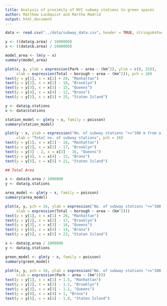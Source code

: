 ---
title: Analysis of proximity of NYC subway stations to green spaces
author: Matthew Lundquist and Martha Madrid
output: html_document
---

```{r, data_input}
data <- read.csv("../data/subway_data.csv", header = TRUE, stringsAsFactors = TRUE)
```

```{r park_vs_total_area}

y <- ((data$g.area) / 1000000)
x <- ((data$b.area) / 1000000)

model_area <- lm(y ~ x)
summary(model_area)

plot(x, y, ylab = expression(Park ~ area ~ (km^2), ylim = c(0, 25)),
     xlab = expression(Total ~ borough ~ area ~ (km^2)), pch = 16)
text(y = y[1], x = x[1] + 20, "Manhattan")
text(y = y[2], x = x[2] - 18, "Brooklyn")
text(y = y[3], x = x[3] - 15, "Queens")
text(y = y[4], x = x[4] - 12, "Bronx")
text(y = y[5], x = x[5] + 25, "Staten Island")
```


```{r no_of_stations}

y <- data$g.stations
x <- data$stations

station_model <- glm(y ~ x, family = poisson)
summary(station_model)

plot(y ~ x, ylab = expression("No. of subway stations "<="100 m from a park"),
     xlab = "Total no. of subway stations", pch = 16)
text(y = y[1], x = x[1] - 18, "Manhattan")
text(y = y[2], x = x[2] - 17, "Brooklyn")
text(y = y[3] - 2, x = x[3] - 16, "Queens")
text(y = y[4], x = x[4] - 15, "Bronx")
text(y = y[5], x = x[5] + 21, "Staten Island")
```

```{r stations_vs_area}
## Total Area

x <- data$b.area / 1000000
y <- data$g.stations

area_model <- glm(y ~ x, family = poisson)
summary(area_model)

plot(x, y, pch = 16, ylab = expression("No. of subway stations "<="100 m from a park"),
     xlab = expression(Total ~ borough ~ area ~ (km^2)))
text(y = y[1], x = x[1] + 20, "Manhattan")
text(y = y[2], x = x[2] - 17, "Brooklyn")
text(y = y[3], x = x[3] - 16, "Queens")
text(y = y[4], x = x[4] - 14, "Bronx")
text(y = y[5], x = x[5] + 23, "Staten Island")
```

```{r stations_vs_green}

x <- data$g.area / 1000000
y <- data$g.stations

green_model <- glm(y ~ x, family = poisson)
summary(green_model)

plot(x, y, pch = 16, ylab = expression("No. of subway stations "<="100 m from a park"),
     xlab = expression(Park ~ area ~ (km^2)))
text(y = y[1], x = x[1] + 1.5, "Manhattan")
text(y = y[2], x = x[2] - 1.2, "Brooklyn")
text(y = y[3], x = x[3] - 1.1, "Queens")
text(y = y[4], x = x[4] + 1, "Bronx")
text(y = y[5], x = x[5] - 1.8, "Staten Island")
```
